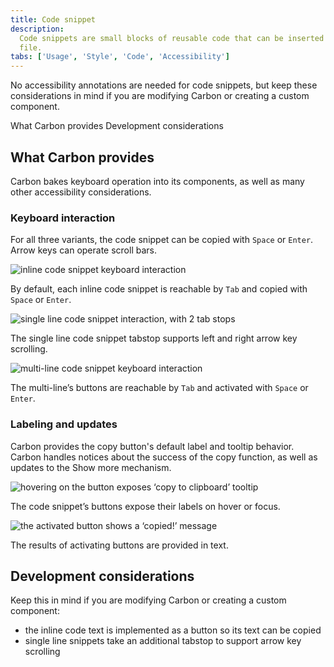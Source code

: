 ```yaml
---
title: Code snippet
description:
  Code snippets are small blocks of reusable code that can be inserted in a code
  file.
tabs: ['Usage', 'Style', 'Code', 'Accessibility']
---
```


<PageDescription>

No accessibility annotations are needed for code snippets, but keep these
considerations in mind if you are modifying Carbon or creating a custom
component.

</PageDescription>

<AnchorLinks>
  <AnchorLink>What Carbon provides</AnchorLink>
  <AnchorLink>Development considerations</AnchorLink>
</AnchorLinks>

## What Carbon provides

Carbon bakes keyboard operation into its components, as well as many other
accessibility considerations.

### Keyboard interaction

For all three variants, the code snippet can be copied with `Space` or `Enter`.
Arrow keys can operate scroll bars.

<Row>
<Column colLg={8}>

![inline code snippet keyboard interaction](images/code-snippet-accessibility-1.png)

</Column>
</Row>

By default, each inline code snippet is reachable by `Tab` and copied with
`Space` or `Enter`.

<Row>
<Column colLg={8}>

![single line code snippet interaction, with 2 tab stops](images/code-snippet-accessibility-2.png)

</Column>
</Row>

The single line code snippet tabstop supports left and right arrow key
scrolling.

<Row>
<Column colLg={8}>

![multi-line code snippet keyboard interaction](images/code-snippet-accessibility-3.png)

</Column>
</Row>

The multi-line’s buttons are reachable by `Tab` and activated with `Space` or
`Enter`.

### Labeling and updates

Carbon provides the copy button's default label and tooltip behavior. Carbon
handles notices about the success of the copy function, as well as updates to
the Show more mechanism.

<Row>
<Column colLg={8}>

![hovering on the button exposes ‘copy to clipboard’ tooltip](images/code-snippet-accessibility-4.png)

</Column>
</Row>

The code snippet’s buttons expose their labels on hover or focus.

<Row>
<Column colLg={8}>

![the activated button shows a ‘copied!’ message](images/code-snippet-accessibility-5.png)

</Column>
</Row>

The results of activating buttons are provided in text.

## Development considerations

Keep this in mind if you are modifying Carbon or creating a custom component:

- the inline code text is implemented as a button so its text can be copied
- single line snippets take an additional tabstop to support arrow key scrolling
